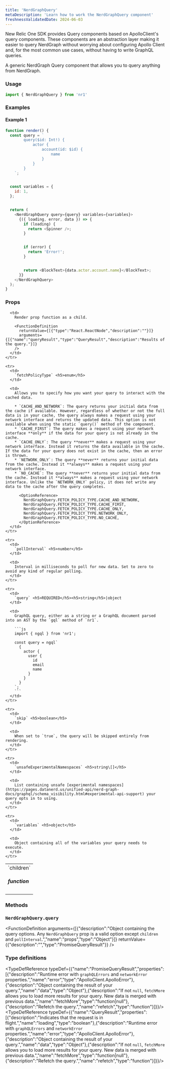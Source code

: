 ```yaml
---
title: 'NerdGraphQuery'
metaDescription: 'Learn how to work the NerdGraphQuery component'
freshnessValidatedDate: 2024-06-03
---
```


New Relic One SDK provides Query components based on ApolloClient's query components. These components are an abstraction layer making it easier to query NerdGraph without worrying about configuring Apollo Client and, for the most common use cases, without having to write GraphQL queries.

A generic NerdGraph Query component that allows you to query anything from NerdGraph.

### Usage

```js
import { NerdGraphQuery } from 'nr1'
```

### Examples

#### Example 1

```js
function render() {
  const query = `
        query($id: Int!) {
            actor {
                account(id: $id) {
                    name
                }
            }
        }
    `;


  const variables = {
    id: 1,
  };


  return (
    <NerdGraphQuery query={query} variables={variables}>
      {({ loading, error, data }) => {
        if (loading) {
          return <Spinner />;
        }


        if (error) {
          return 'Error!';
        }


        return <BlockText>{data.actor.account.name}</BlockText>;
      }}
    </NerdGraphQuery>
  );
}
```

### Props

<table>
  <tbody>
    <tr>
      <td>
        `children` <h5>function</h5>
      </td>

      <td>
        Render prop function as a child.

        <FunctionDefinition
          returnValue={[{"type":"React.ReactNode","description":""}]}
          arguments={[{"name":"queryResult","type":"QueryResult","description":"Results of the query."}]}
        />
      </td>
    </tr>

    <tr>
      <td>
        `fetchPolicyType` <h5>enum</h5>
      </td>

      <td>
        Allows you to specify how you want your query to interact with the cached data.

        * `CACHE_AND_NETWORK`: The query returns your initial data from the cache if available. However, regardless of whether or not the full data is in your cache, the query always makes a request using your network interface and returns the updated data. This option is not available when using the static `query()` method of the component.
        * `CACHE_FIRST`: The query makes a request using your network interface **only** if the data for your query is not already in the cache.
        * `CACHE_ONLY`: The query **never** makes a request using your network interface. Instead it returns the data available in the cache. If the data for your query does not exist in the cache, then an error is thrown.
        * `NETWORK_ONLY`: The query **never** returns your initial data from the cache. Instead it **always** makes a request using your network interface.
        * `NO_CACHE`: The query **never** returns your initial data from the cache. Instead it **always** makes a request using your network interface. Unlike the `NETWORK_ONLY` policy, it does not write any data to the cache after the query completes.

          <OptionReference>
            NerdGraphQuery.FETCH_POLICY_TYPE.CACHE_AND_NETWORK,
            NerdGraphQuery.FETCH_POLICY_TYPE.CACHE_FIRST,
            NerdGraphQuery.FETCH_POLICY_TYPE.CACHE_ONLY,
            NerdGraphQuery.FETCH_POLICY_TYPE.NETWORK_ONLY,
            NerdGraphQuery.FETCH_POLICY_TYPE.NO_CACHE,
          </OptionReference>
      </td>
    </tr>

    <tr>
      <td>
        `pollInterval` <h5>number</h5>
      </td>

      <td>
        Interval in milliseconds to poll for new data. Set to zero to avoid any kind of regular polling.
      </td>
    </tr>

    <tr>
      <td>
        `query` <h5>REQUIRED</h5><h5>string</h5>|object
      </td>

      <td>
        GraphQL query, either as a string or a GraphQL document parsed into an AST by the `gql` method of `nr1`.

        ```js
        import { ngql } from 'nr1';

        const query = ngql`
          {
            actor {
              user {
                id
                email
                name
              }
            }
          }
        `;
        ```
      </td>
    </tr>

    <tr>
      <td>
        `skip` <h5>boolean</h5>
      </td>

      <td>
        When set to `true`, the query will be skipped entirely from rendering.
      </td>
    </tr>

    <tr>
      <td>
        `unsafeExperimentalNamespaces` <h5>string\[]</h5>
      </td>

      <td>
        List containing unsafe [experimental namespaces](https://pages.datanerd.us/unified-api/nerd-graph-docs/graphql/schema_visibility.html#experimental-api-support) your query opts in to using.
      </td>
    </tr>

    <tr>
      <td>
        `variables` <h5>object</h5>
      </td>

      <td>
        Object containing all of the variables your query needs to execute.
      </td>
    </tr>
  </tbody>
</table>

### Methods

### `NerdGraphQuery.query`

<FunctionDefinition
  arguments={[{"description":"Object containing the query options. Any `NerdGraphQuery` prop is a valid option except `children` and `pollInterval`.","name":"props","type":"Object"}]}
  returnValue={{"description":"","type":"PromiseQueryResult"}}
/>

### Type definitions

<TypeDefReference typeDef={{"name":"PromiseQueryResult","properties":[{"description":"Runtime error with `graphQLErrors` and `networkError` properties.","name":"error","type":"ApolloClient.ApolloError"},{"description":"Object containing the result of your query.","name":"data","type":"Object"},{"description":"If not `null`, `fetchMore` allows you to load more results for your query. New data is merged with previous data.","name":"fetchMore","type":"function|null"},{"description":"Refetch the query.","name":"refetch","type":"function"}]}}/><TypeDefReference typeDef={{"name":"QueryResult","properties":[{"description":"Indicates that the request is in flight.","name":"loading","type":"boolean"},{"description":"Runtime error with `graphQLErrors` and `networkError` properties.","name":"error","type":"ApolloClient.ApolloError"},{"description":"Object containing the result of your query.","name":"data","type":"Object"},{"description":"If not `null`, `fetchMore` allows you to load more results for your query. New data is merged with previous data.","name":"fetchMore","type":"function|null"},{"description":"Refetch the query.","name":"refetch","type":"function"}]}}/>
